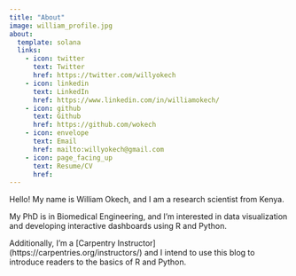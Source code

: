 ```yaml
---
title: "About"
image: william_profile.jpg
about:
  template: solana
  links:
    - icon: twitter
      text: Twitter
      href: https://twitter.com/willyokech
    - icon: linkedin
      text: LinkedIn
      href: https://www.linkedin.com/in/williamokech/
    - icon: github
      text: Github
      href: https://github.com/wokech
    - icon: envelope
      text: Email
      href: mailto:willyokech@gmail.com
    - icon: page_facing_up
      text: Resume/CV
      href: 
---
```


::: {#hero-heading}
Hello! My name is William Okech, and I am a research scientist from Kenya.

My PhD is in Biomedical Engineering, and I'm interested in data visualization and developing interactive dashboards using R and Python.

Additionally, I'm a \[Carpentry Instructor\](https://carpentries.org/instructors/) and I intend to use this blog to introduce readers to the basics of R and Python.
:::
